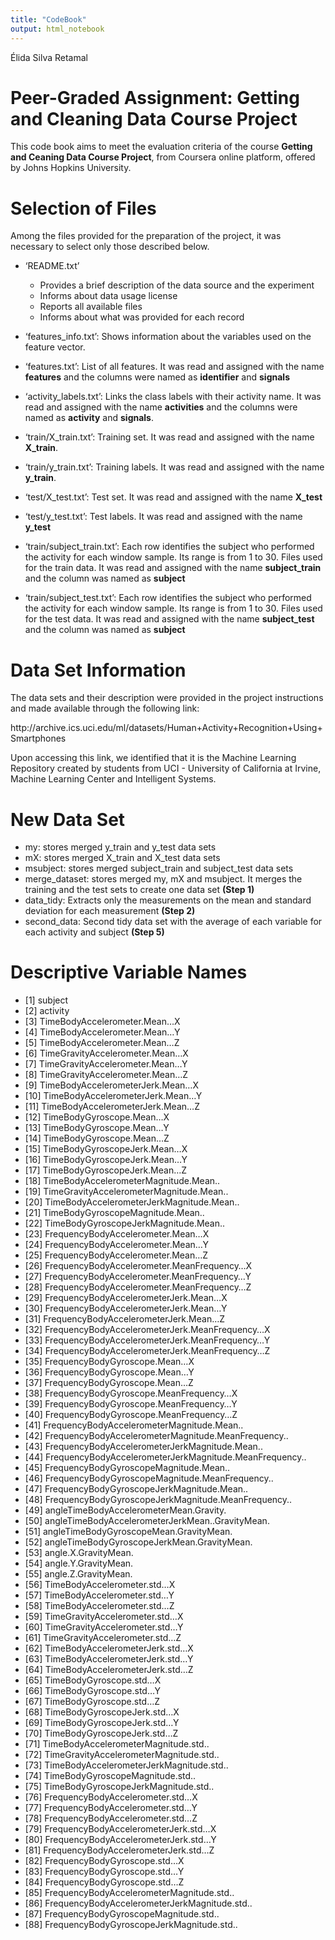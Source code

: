 ```yaml
---
title: "CodeBook"
output: html_notebook
---
```


Élida Silva Retamal

Peer-Graded Assignment: Getting and Cleaning Data Course Project
================================================================
This code book aims to meet the evaluation criteria of the course **Getting and Ceaning Data Course Project**, from Coursera online platform, offered by Johns Hopkins University.

Selection of Files
==================
Among the files provided for the preparation of the project, it was necessary to select only those described below.

- 'README.txt'
    * Provides a brief description of the data source and the experiment
    * Informs about data usage license
    * Reports all available files
    * Informs about what was provided for each record

- 'features_info.txt': Shows information about the variables used on the feature vector.

- 'features.txt': List of all features. It was read and assigned with the name **features** and the columns were named as **identifier** and **signals**

- 'activity_labels.txt': Links the class labels with their activity name. It was read and assigned with the name **activities** and the columns were named as **activity** and **signals**.

- 'train/X_train.txt': Training set. It was read and assigned with the name **X_train**.

- 'train/y_train.txt': Training labels. It was read and assigned with the name **y_train**.

- 'test/X_test.txt': Test set. It was read and assigned with the name **X_test** 

- 'test/y_test.txt': Test labels. It was read and assigned with the name **y_test**

- 'train/subject_train.txt': Each row identifies the subject who performed the activity for each window sample. Its range is from 1 to 30. Files used for the train data. It was read and assigned with the name **subject_train** and the column was named as **subject**

- 'train/subject_test.txt': Each row identifies the subject who performed the activity for each window sample. Its range is from 1 to 30. Files used for the test data. It was read and assigned with the name **subject_test** and the column was named as **subject**

Data Set Information
========================
The data sets and their description were provided in the project instructions and made available through the following link:

http://archive.ics.uci.edu/ml/datasets/Human+Activity+Recognition+Using+Smartphones

Upon accessing this link, we identified that it is the Machine Learning Repository created by students from UCI - University of California at Irvine, Machine Learning Center and Intelligent Systems.

New Data Set
========================================
- my: stores merged y_train and y_test data sets
- mX: stores merged X_train and X_test data sets
- msubject: stores merged subject_train and subject_test data sets
- merge_dataset: stores merged my, mX and msubject. It merges the training and the test sets to create one data set **(Step 1)**
- data_tidy: Extracts only the measurements on the mean and standard deviation for each measurement **(Step 2)**
- second_data: Second tidy data set with the average of each variable for each activity and subject **(Step 5)**

Descriptive Variable Names
==========================
-	 [1] 	subject
-	 [2] 	activity
-	 [3] 	TimeBodyAccelerometer.Mean...X
-	 [4] 	TimeBodyAccelerometer.Mean...Y
-	 [5] 	TimeBodyAccelerometer.Mean...Z
-	 [6] 	TimeGravityAccelerometer.Mean...X
-	 [7] 	TimeGravityAccelerometer.Mean...Y
-	 [8] 	TimeGravityAccelerometer.Mean...Z
-	 [9] 	TimeBodyAccelerometerJerk.Mean...X
-	[10] 	TimeBodyAccelerometerJerk.Mean...Y
-	[11] 	TimeBodyAccelerometerJerk.Mean...Z
-	[12] 	TimeBodyGyroscope.Mean...X
-	[13] 	TimeBodyGyroscope.Mean...Y
-	[14] 	TimeBodyGyroscope.Mean...Z
-	[15] 	TimeBodyGyroscopeJerk.Mean...X
-	[16] 	TimeBodyGyroscopeJerk.Mean...Y
-	[17] 	TimeBodyGyroscopeJerk.Mean...Z
-	[18] 	TimeBodyAccelerometerMagnitude.Mean..
-	[19] 	TimeGravityAccelerometerMagnitude.Mean..
-	[20] 	TimeBodyAccelerometerJerkMagnitude.Mean..
-	[21] 	TimeBodyGyroscopeMagnitude.Mean..
-	[22] 	TimeBodyGyroscopeJerkMagnitude.Mean..
-	[23] 	FrequencyBodyAccelerometer.Mean...X
-	[24] 	FrequencyBodyAccelerometer.Mean...Y
-	[25] 	FrequencyBodyAccelerometer.Mean...Z
-	[26] 	FrequencyBodyAccelerometer.MeanFrequency...X
-	[27] 	FrequencyBodyAccelerometer.MeanFrequency...Y
-	[28] 	FrequencyBodyAccelerometer.MeanFrequency...Z
-	[29] 	FrequencyBodyAccelerometerJerk.Mean...X
-	[30] 	FrequencyBodyAccelerometerJerk.Mean...Y
-	[31] 	FrequencyBodyAccelerometerJerk.Mean...Z
-	[32] 	FrequencyBodyAccelerometerJerk.MeanFrequency...X
-	[33] 	FrequencyBodyAccelerometerJerk.MeanFrequency...Y
-	[34] 	FrequencyBodyAccelerometerJerk.MeanFrequency...Z
-	[35] 	FrequencyBodyGyroscope.Mean...X
-	[36] 	FrequencyBodyGyroscope.Mean...Y
-	[37] 	FrequencyBodyGyroscope.Mean...Z
-	[38] 	FrequencyBodyGyroscope.MeanFrequency...X
-	[39] 	FrequencyBodyGyroscope.MeanFrequency...Y
-	[40] 	FrequencyBodyGyroscope.MeanFrequency...Z
-	[41] 	FrequencyBodyAccelerometerMagnitude.Mean..
-	[42] 	FrequencyBodyAccelerometerMagnitude.MeanFrequency..
-	[43] 	FrequencyBodyAccelerometerJerkMagnitude.Mean..
-	[44] 	FrequencyBodyAccelerometerJerkMagnitude.MeanFrequency..
-	[45] 	FrequencyBodyGyroscopeMagnitude.Mean..
-	[46] 	FrequencyBodyGyroscopeMagnitude.MeanFrequency..
-	[47] 	FrequencyBodyGyroscopeJerkMagnitude.Mean..
-	[48] 	FrequencyBodyGyroscopeJerkMagnitude.MeanFrequency..
-	[49] 	angleTimeBodyAccelerometerMean.Gravity.
-	[50] 	angleTimeBodyAccelerometerJerkMean..GravityMean.
-	[51] 	angleTimeBodyGyroscopeMean.GravityMean.
-	[52] 	angleTimeBodyGyroscopeJerkMean.GravityMean.
-	[53] 	angle.X.GravityMean.
-	[54] 	angle.Y.GravityMean.
-	[55] 	angle.Z.GravityMean.
-	[56] 	TimeBodyAccelerometer.std...X
-	[57] 	TimeBodyAccelerometer.std...Y
-	[58] 	TimeBodyAccelerometer.std...Z
-	[59] 	TimeGravityAccelerometer.std...X
-	[60] 	TimeGravityAccelerometer.std...Y
-	[61] 	TimeGravityAccelerometer.std...Z
-	[62] 	TimeBodyAccelerometerJerk.std...X
-	[63] 	TimeBodyAccelerometerJerk.std...Y
-	[64] 	TimeBodyAccelerometerJerk.std...Z
-	[65] 	TimeBodyGyroscope.std...X
-	[66] 	TimeBodyGyroscope.std...Y
-	[67] 	TimeBodyGyroscope.std...Z
-	[68] 	TimeBodyGyroscopeJerk.std...X
-	[69] 	TimeBodyGyroscopeJerk.std...Y
-	[70] 	TimeBodyGyroscopeJerk.std...Z
-	[71] 	TimeBodyAccelerometerMagnitude.std..
-	[72] 	TimeGravityAccelerometerMagnitude.std..
-	[73] 	TimeBodyAccelerometerJerkMagnitude.std..
-	[74] 	TimeBodyGyroscopeMagnitude.std..
-	[75] 	TimeBodyGyroscopeJerkMagnitude.std..
-	[76] 	FrequencyBodyAccelerometer.std...X
-	[77] 	FrequencyBodyAccelerometer.std...Y
-	[78] 	FrequencyBodyAccelerometer.std...Z
-	[79] 	FrequencyBodyAccelerometerJerk.std...X
-	[80] 	FrequencyBodyAccelerometerJerk.std...Y
-	[81] 	FrequencyBodyAccelerometerJerk.std...Z
-	[82] 	FrequencyBodyGyroscope.std...X
-	[83] 	FrequencyBodyGyroscope.std...Y
-	[84] 	FrequencyBodyGyroscope.std...Z
-	[85] 	FrequencyBodyAccelerometerMagnitude.std..
-	[86] 	FrequencyBodyAccelerometerJerkMagnitude.std..
-	[87] 	FrequencyBodyGyroscopeMagnitude.std..
-	[88] 	FrequencyBodyGyroscopeJerkMagnitude.std..
